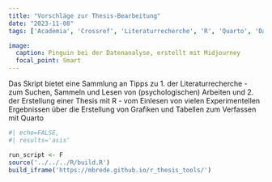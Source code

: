 ```yaml
---
title: "Vorschläge zur Thesis-Bearbeitung"
date: "2023-11-08"
tags: ['Academia', 'Crossref', 'Literaturrecherche', 'R', 'Quarto', 'Data Wrangling', 'Data Viz']

image:
  caption: Pinguin bei der Datenanalyse, erstellt mit Midjourney
  focal_point: Smart
---
```


Das Skript bietet eine Sammlung an Tipps zu 1. der Literaturrecherche - zum Suchen, Sammeln und Lesen von (psychologischen) Arbeiten und 
2. der Erstellung einer Thesis mit R - vom Einlesen von vielen Experimentellen Ergebnissen über die Erstellung von Grafiken und Tabellen zum Verfassen mit Quarto


```r
#| echo=FALSE,
#| results='asis'

run_script <- F
source('../../../R/build.R')
build_iframe('https://mbrede.github.io/r_thesis_tools/')
```